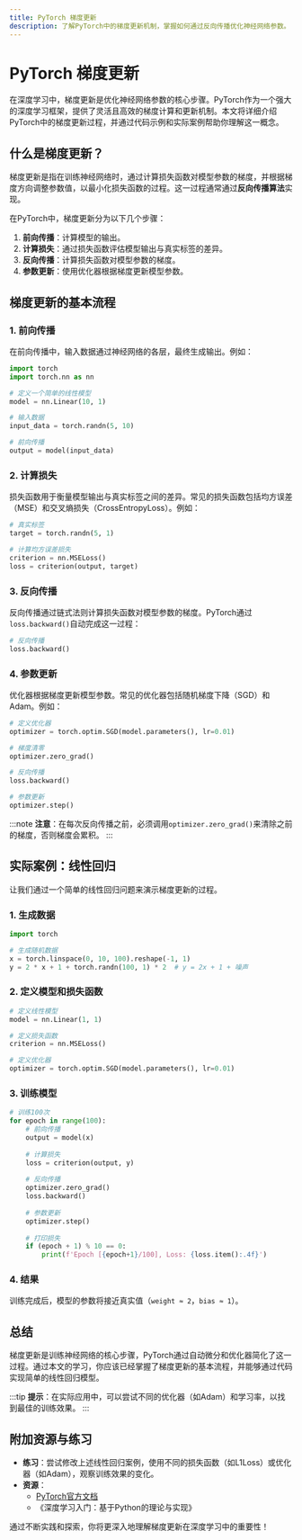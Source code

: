 ```yaml
---
title: PyTorch 梯度更新
description: 了解PyTorch中的梯度更新机制，掌握如何通过反向传播优化神经网络参数。
---
```


# PyTorch 梯度更新

在深度学习中，梯度更新是优化神经网络参数的核心步骤。PyTorch作为一个强大的深度学习框架，提供了灵活且高效的梯度计算和更新机制。本文将详细介绍PyTorch中的梯度更新过程，并通过代码示例和实际案例帮助你理解这一概念。

## 什么是梯度更新？

梯度更新是指在训练神经网络时，通过计算损失函数对模型参数的梯度，并根据梯度方向调整参数值，以最小化损失函数的过程。这一过程通常通过**反向传播算法**实现。

在PyTorch中，梯度更新分为以下几个步骤：
1. **前向传播**：计算模型的输出。
2. **计算损失**：通过损失函数评估模型输出与真实标签的差异。
3. **反向传播**：计算损失函数对模型参数的梯度。
4. **参数更新**：使用优化器根据梯度更新模型参数。

## 梯度更新的基本流程

### 1. 前向传播
在前向传播中，输入数据通过神经网络的各层，最终生成输出。例如：

```python
import torch
import torch.nn as nn

# 定义一个简单的线性模型
model = nn.Linear(10, 1)

# 输入数据
input_data = torch.randn(5, 10)

# 前向传播
output = model(input_data)
```

### 2. 计算损失
损失函数用于衡量模型输出与真实标签之间的差异。常见的损失函数包括均方误差（MSE）和交叉熵损失（CrossEntropyLoss）。例如：

```python
# 真实标签
target = torch.randn(5, 1)

# 计算均方误差损失
criterion = nn.MSELoss()
loss = criterion(output, target)
```

### 3. 反向传播
反向传播通过链式法则计算损失函数对模型参数的梯度。PyTorch通过`loss.backward()`自动完成这一过程：

```python
# 反向传播
loss.backward()
```

### 4. 参数更新
优化器根据梯度更新模型参数。常见的优化器包括随机梯度下降（SGD）和Adam。例如：

```python
# 定义优化器
optimizer = torch.optim.SGD(model.parameters(), lr=0.01)

# 梯度清零
optimizer.zero_grad()

# 反向传播
loss.backward()

# 参数更新
optimizer.step()
```

:::note
**注意**：在每次反向传播之前，必须调用`optimizer.zero_grad()`来清除之前的梯度，否则梯度会累积。
:::

## 实际案例：线性回归

让我们通过一个简单的线性回归问题来演示梯度更新的过程。

### 1. 生成数据
```python
import torch

# 生成随机数据
x = torch.linspace(0, 10, 100).reshape(-1, 1)
y = 2 * x + 1 + torch.randn(100, 1) * 2  # y = 2x + 1 + 噪声
```

### 2. 定义模型和损失函数
```python
# 定义线性模型
model = nn.Linear(1, 1)

# 定义损失函数
criterion = nn.MSELoss()

# 定义优化器
optimizer = torch.optim.SGD(model.parameters(), lr=0.01)
```

### 3. 训练模型
```python
# 训练100次
for epoch in range(100):
    # 前向传播
    output = model(x)
    
    # 计算损失
    loss = criterion(output, y)
    
    # 反向传播
    optimizer.zero_grad()
    loss.backward()
    
    # 参数更新
    optimizer.step()
    
    # 打印损失
    if (epoch + 1) % 10 == 0:
        print(f'Epoch [{epoch+1}/100], Loss: {loss.item():.4f}')
```

### 4. 结果
训练完成后，模型的参数将接近真实值（`weight ≈ 2`，`bias ≈ 1`）。

## 总结

梯度更新是训练神经网络的核心步骤，PyTorch通过自动微分和优化器简化了这一过程。通过本文的学习，你应该已经掌握了梯度更新的基本流程，并能够通过代码实现简单的线性回归模型。

:::tip
**提示**：在实际应用中，可以尝试不同的优化器（如Adam）和学习率，以找到最佳的训练效果。
:::

## 附加资源与练习

- **练习**：尝试修改上述线性回归案例，使用不同的损失函数（如L1Loss）或优化器（如Adam），观察训练效果的变化。
- **资源**：
  - [PyTorch官方文档](https://pytorch.org/docs/stable/index.html)
  - 《深度学习入门：基于Python的理论与实现》

通过不断实践和探索，你将更深入地理解梯度更新在深度学习中的重要性！
